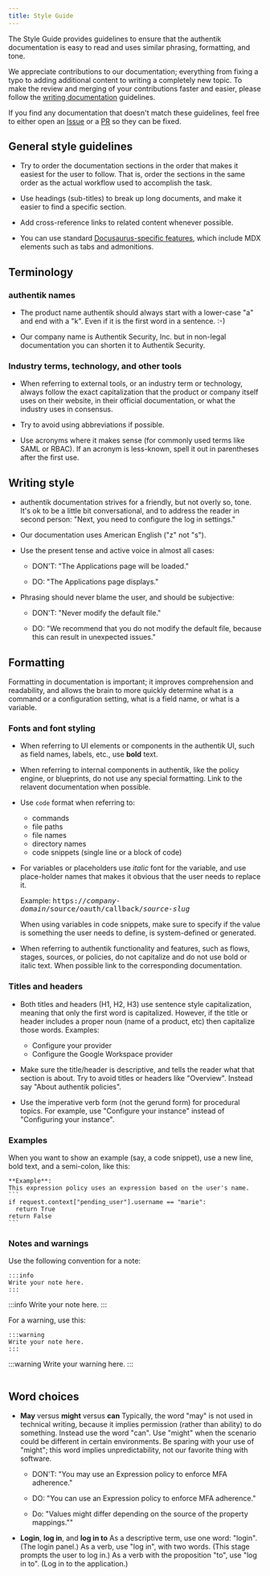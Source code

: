 ```yaml
---
title: Style Guide
---
```


The Style Guide provides guidelines to ensure that the authentik documentation is easy to read and uses similar phrasing, formatting, and tone.

We appreciate contributions to our documentation; everything from fixing a typo to adding additional content to writing a completely new topic. To make the review and merging of your contributions faster and easier, please follow the [writing documentation](./writing-documentation.md) guidelines.

If you find any documentation that doesn't match these guidelines, feel free to either open an [Issue](https://github.com/goauthentik/authentik/issues) or a [PR](https://github.com/goauthentik/authentik/pulls) so they can be fixed.

## General style guidelines

-   Try to order the documentation sections in the order that makes it easiest for the user to follow. That is, order the sections in the same order as the actual workflow used to accomplish the task.

-   Use headings (sub-titles) to break up long documents, and make it easier to find a specific section.

-   Add cross-reference links to related content whenever possible.

-   You can use standard [Docusaurus-specific features](https://docusaurus.io/docs/next/markdown-features), which include MDX elements such as tabs and admonitions.

## Terminology

### authentik names

-   The product name authentik should always start with a lower-case "a" and end with a "k". Even if it is the first word in a sentence. :-)

-   Our company name is Authentik Security, Inc. but in non-legal documentation you can shorten it to Authentik Security.

### Industry terms, technology, and other tools

-   When referring to external tools, or an industry term or technology, always follow the exact capitalization that the product or company itself uses on their website, in their official documentation, or what the industry uses in consensus.

-   Try to avoid using abbreviations if possible.

-   Use acronyms where it makes sense (for commonly used terms like SAML or RBAC). If an acronym is less-known, spell it out in parentheses after the first use.

## Writing style

-   authentik documentation strives for a friendly, but not overly so, tone. It's ok to be a little bit conversational, and to address the reader in second person: "Next, you need to configure the log in settings."

-   Our documentation uses American English ("z" not "s").

-   Use the present tense and active voice in almost all cases:

    -   DON'T: "The Applications page will be loaded."

    -   DO: "The Applications page displays."

-   Phrasing should never blame the user, and should be subjective:

    -   DON'T: "Never modify the default file."

    -   DO: "We recommend that you do not modify the default file, because this can result in unexpected issues."

## Formatting

Formatting in documentation is important; it improves comprehension and readability, and allows the brain to more quickly determine what is a command or a configuration setting, what is a field name, or what is a variable.

### Fonts and font styling

-   When referring to UI elements or components in the authentik UI, such as field names, labels, etc., use **bold** text.

-   When referring to internal components in authentik, like the policy engine, or blueprints, do not use any special formatting. Link to the relavent documentation when possible.

-   Use `code` format when referring to:

    -   commands
    -   file paths
    -   file names
    -   directory names
    -   code snippets (single line or a block of code)

-   For variables or placeholders use _italic_ font for the variable, and use place-holder names that makes it obvious that the user needs to replace it.

    Example: <kbd>https://<em>company-domain</em>/source/oauth/callback/<em>source-slug</em></kbd>

    When using variables in code snippets, make sure to specify if the value is something the user needs to define, is system-defined or generated.

-   When referring to authentik functionality and features, such as flows, stages, sources, or policies, do not capitalize and do not use bold or italic text. When possible link to the corresponding documentation.

### Titles and headers

-   Both titles and headers (H1, H2, H3) use sentence style capitalization, meaning that only the first word is capitalized. However, if the title or header includes a proper noun (name of a product, etc) then capitalize those words.
    Examples:

    -   Configure your provider
    -   Configure the Google Workspace provider

-   Make sure the title/header is descriptive, and tells the reader what that section is about. Try to avoid titles or headers like "Overview". Instead say "About authentik policies".

-   Use the imperative verb form (not the gerund form) for procedural topics. For example, use "Configure your instance" instead of "Configuring your instance".

### Examples

When you want to show an example (say, a code snippet), use a new line, bold text, and a semi-colon, like this:

    **Example**:
    This expression policy uses an expression based on the user's name.
    ```
    if request.context["pending_user"].username == "marie":
      return True
    return False
    ```

### Notes and warnings

Use the following convention for a note:

```
:::info
Write your note here.
:::
```

:::info
Write your note here.
:::

For a warning, use this:

```
:::warning
Write your note here.
:::
```

:::warning
Write your warning here.
:::

```

```

## Word choices

-   **May** versus **might** versus **can**
    Typically, the word "may" is not used in technical writing, because it implies permission (rather than ability) to do something. Instead use the word "can". Use "might" when the scenario could be different in certain environments. Be sparing with your use of "might"; this word implies unpredictability, not our favorite thing with software.

    -   DON'T: "You may use an Expression policy to enforce MFA adherence."

    -   DO: "You can use an Expression policy to enforce MFA adherence."

    -   Do: "Values might differ depending on the source of the property mappings.""

-   **Login**, **log in**, and **log in to**
    As a descriptive term, use one word: "login". (The login panel.)
    As a verb, use "log in", with two words. (This stage prompts the user to log in.)
    As a verb with the proposition "to", use "log in to". (Log in to the application.)
